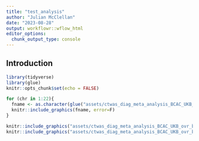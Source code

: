 ```yaml
---
title: "test_analysis"
author: "Julian McClellan"
date: "2023-08-28"
output: workflowr::wflow_html
editor_options:
  chunk_output_type: console
---
```


## Introduction

```r
library(tidyverse)
library(glue)
knitr::opts_chunk$set(echo = FALSE)
```

```r
for (chr in 1:22){
  fname <- as.character(glue("assets/ctwas_diag_meta_analysis_BCAC_UKB_ovr_brca__Breast_Mammary_Tissue__eqtl_chr{chr}.png"))
  knitr::include_graphics(fname, error=F)
}
```

```r
knitr::include_graphics("assets/ctwas_diag_meta_analysis_BCAC_UKB_ovr_brca__Breast_Mammary_Tissue__eqtl_chr1.png", error=F)
knitr::include_graphics("assets/ctwas_diag_meta_analysis_BCAC_UKB_ovr_brca__Breast_Mammary_Tissue__eqtl_chr2.png", error=F)
```
